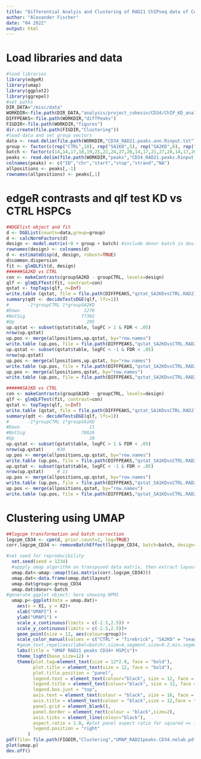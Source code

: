 ```yaml
---
title: "Differential Analyis and Clustering of RAD21 ChIPseq data of Cohesin KD HSPCs"
author: "Alexander Fischer"
date: "04 2022"
output: html
---
```



# Load libraries and data
```r
#load libraries
library(edgeR)
library(umap)
library(ggplot2)
library(ggrepel)
#set paths
DIR_DATA="/misc/data"
WORKDIR<-file.path(DIR_DATA,"analysis/project_cohesin/CD34/ChIP_KD_analysis/Cohesin_CTCF_MED12")
DIFFPEAKS<-file.path(WORKDIR,"diffPeaks")
FIGDIR<-file.path(WORKDIR,"figures")
dir.create(file.path(FIGDIR,"Clustering"))
#load data and set group vectors
data <- read.delim(file.path(WORKDIR,"CD34_RAD21.peaks.ann.Rinput.txt"), row.names="ID")
group <- factor(c(rep("CTRL",10), rep("SA1KD",5), rep("SA2KD",6), rep("RAD21KD",4)))
batch <- factor(c(14,14,17,18,19,21,22,24,27,28,14,17,21,27,28,14,17,20,21,22,28,18,22,27,28))
peaks <- read.delim(file.path(WORKDIR,"peaks","CD34_RAD21.peaks.Rinput.txt"), header=F)
colnames(peaks) <- c("ID","chr","start","stop","strand","NA")
allpositions <- peaks[,-1]
rownames(allpositions) <- peaks[,1]

```

# edgeR contrasts and qlf test KD vs CTRL HSPCs
```r
##DGElist object and fit
d <- DGEList(counts=data,group=group)
d <- calcNormFactors(d)
design <- model.matrix(~0 + group + batch) #include donor batch in design!
rownames(design) <- colnames(d)
d <- estimateDisp(d, design, robust=TRUE)
d$common.dispersion
fit <- glmQLFit(d, design)
######SA2KD vs CTRL
con <- makeContrasts(groupSA2KD - groupCTRL, levels=design)
qlf <- glmQLFTest(fit, contrast=con)
qstat <- topTags(qlf, n=Inf)
write.table (qstat, file = file.path(DIFFPEAKS,"qstat_SA2KDvsCTRL.RAD21.peaks_edgeR.glm.txt"), sep = "\t", col.names=NA, quote=FALSE)
summary(qdt <- decideTestsDGE(qlf, lfc=1))
#       -1*groupCTRL 1*groupSA2KD
#Down                        1270
#NotSig                     77302
#Up                           295
up.qstat <- subset(qstat$table, logFC > 1 & FDR < .05)
nrow(up.qstat)   
up.pos <- merge(allpositions,up.qstat, by="row.names")
write.table (up.pos, file = file.path(DIFFPEAKS,"qstat_SA2KDvsCTRL.RAD21.peaks_edgeR.2foldUp.txt"), sep = "\t", row.names=F, quote=FALSE)
up.qstat <- subset(qstat$table, logFC < -1 & FDR < .05)
nrow(up.qstat)     
up.pos <- merge(allpositions,up.qstat, by="row.names")
write.table (up.pos, file = file.path(DIFFPEAKS,"qstat_SA2KDvsCTRL.RAD21.peaks_edgeR.2foldDown.txt"), sep = "\t", row.names=F, quote=FALSE)
up.pos <- merge(allpositions,qstat, by="row.names")
write.table (up.pos, file = file.path(DIFFPEAKS,"qstat_SA2KDvsCTRL.RAD21.peaks_edgeR.all.txt"), sep = "\t", row.names=F, quote=FALSE)

######SA1KD vs CTRL
con <- makeContrasts(groupSA1KD - groupCTRL, levels=design)
qlf <- glmQLFTest(fit, contrast=con)
qstat <- topTags(qlf, n=Inf)
write.table (qstat, file = file.path(DIFFPEAKS,"qstat_SA1KDvsCTRL.RAD21.peaks_edgeR.glm.txt"), sep = "\t", col.names=NA, quote=FALSE)
summary(qdt <- decideTestsDGE(qlf, lfc=1))
#       -1*groupCTRL 1*groupSA1KD
#Down                          11
#NotSig                     78826
#Up                            30
up.qstat <- subset(qstat$table, logFC > 1 & FDR < .05)
nrow(up.qstat)     #30
up.pos <- merge(allpositions,up.qstat, by="row.names")
write.table (up.pos, file = file.path(DIFFPEAKS,"qstat_SA1KDvsCTRL.RAD21.peaks_edgeR.2foldUp.txt"), sep = "\t", row.names=F, quote=FALSE)
up.qstat <- subset(qstat$table, logFC < -1 & FDR < .05)
nrow(up.qstat)     # 11
up.pos <- merge(allpositions,up.qstat, by="row.names")
write.table (up.pos, file = file.path(DIFFPEAKS,"qstat_SA1KDvsCTRL.RAD21.peaks_edgeR.2foldDown.txt"), sep = "\t", row.names=F, quote=FALSE)
up.pos <- merge(allpositions,qstat, by="row.names")
write.table (up.pos, file = file.path(DIFFPEAKS,"qstat_SA1KDvsCTRL.RAD21.peaks_edgeR.all.txt"), sep = "\t", row.names=F, quote=FALSE)
```


# Clustering using UMAP
```r
##logcpm transformation and batch correction
logcpm_CD34 <- cpm(d, prior.count=2, log=TRUE)
corr.logcpm_CD34 <- removeBatchEffect(logcpm_CD34, batch=batch, design=design_CD34)

#set seed for reproducibility
  set.seed(seed = 1234)
  #appply umap algorithm on transposed data matrix, then extract layout for plotting
  umap.dat<-umap::umap(t(as.matrix(corr.logcpm_CD34)))
  umap.dat<-data.frame(umap.dat$layout) 
  umap.dat$group<-group_CD34
  umap.dat$donor<-batch
#generate ggplot object: here showing NPM1
  umap.p<-ggplot(data = umap.dat)+
    aes(x = X1, y = X2)+
    xlab("UMAP2") +
    ylab("UMAP1") +
    scale_x_continuous(limits = c(-2.5,2.5)) +
    scale_y_continuous(limits = c(-2.5,2.5))+
    geom_point(size = 12, aes(colour=group))+
    scale_color_manual(values = c("CTRL" = "firebrick", "SA2KD" = "seagreen","SA1KD" = "darkgoldenrod","RAD21KD"="mediumvioletred")) +
    #geom_text_repel(aes(label=batch),size=4,segment.size=0.2,min.segment.length=0.0,point.padding=.05,segment.alpha=0.5,max.overlaps = 50,force = 50, show.legend = FALSE) +
    labs(title = "UMAP RAD21 peaks CD34+ HSPCs")+
    theme_light(base_size=12) +
    theme(plot.tag=element_text(size = 12*2.0, face = "bold"),
          plot.title = element_text(size = 12, face = "bold"),
          plot.title.position = "panel",
          legend.text = element_text(colour="black", size = 12, face = "plain"),
          legend.title = element_text(colour="black", size = 12, face = "bold"),
          legend.box.just = "top",
          axis.text = element_text(colour = "black", size = 16, face = "plain"),
          axis.title = element_text(colour = "black",size = 12,face = "plain"),
          panel.grid = element_blank(),
          panel.border = element_rect(colour = "black",size=2),
          axis.ticks = element_line(colour="black"),
          aspect.ratio = 1.0, #plot panel aspect ratio for squared == 1.0! :)
          legend.position = "right"
        )
pdf(file= file.path(FIGDIR,"Clustering","UMAP_RAD21peaks.CD34.nolab.pdf"), height=8, width=12)
plot(umap.p)
dev.off()
```